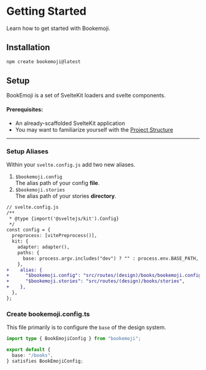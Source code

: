 <script context="module"></script>

# Getting Started

Learn how to get started with Bookemoji.

## Installation

```js
npm create bookemoji@latest
```

## Setup

BookEmoji is a set of SvelteKit loaders and svelte components.

#### Prerequisites:

- An already-scaffolded SvelteKit application
- You may want to familiarize yourself with the [Project Structure](project-structure)

---

<h3 id="setup-aliases">Setup Aliases</h3>

Within your `svelte.config.js` add two new aliases. <br />

1. `$bookemoji.config` <br /> The alias path of your config **file**.
2. `$bookemoji.stories` <br /> The alias path of your stories **directory**.

```diff
// svelte.config.js
/**
 * @type {import('@sveltejs/kit').Config}
 */
const config = {
  preprocess: [vitePreprocess()],
  kit: {
    adapter: adapter(),
    paths: {
      base: process.argv.includes("dev") ? "" : process.env.BASE_PATH,
    },
+    alias: {
+      "$bookemoji.config": "src/routes/(design)/books/bookemoji.config.ts",
+      "$bookemoji.stories": "src/routes/(design)/books/stories",
+    },
  },
};

```

<h3 id="create-bookemoji-config">Create bookemoji.config.ts</h3>

This file primarily is to configure the `base` of the design system.

```ts
import type { BookEmojiConfig } from "bookemoji";

export default {
  base: "/books",
} satisfies BookEmojiConfig;
```
